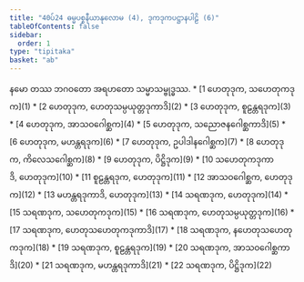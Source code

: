 ```yaml
---
title: "40ပ်24 ဓမ္မပစ္စနီယာနုလောမ (4), ဒုကဒုကပဋ္ဌာနပါဠိ (6)"
tableOfContents: false
sidebar:
  order: 1
type: "tipitaka"
basket: "ab"
---
```


<Paragraph number="1" type="center">
နမော တဿ ဘဂဝတော အရဟတော သမ္မာသမ္ဗုဒ္ဓဿ.

</Paragraph>

<TableOfContents>
* [1 ဟေတုဒုက, သဟေတုကဒုက](1)
* [2 ဟေတုဒုက, ဟေတုသမ္ပယုတ္တဒုကာဒိ](2)
* [3 ဟေတုဒုက, စူဠန္တရဒုက](3)
* [4 ဟေတုဒုက, အာသဝဂေါစ္ဆက](4)
* [5 ဟေတုဒုက, သညောဇနဂေါစ္ဆကာဒိ](5)
* [6 ဟေတုဒုက, မဟန္တရဒုက](6)
* [7 ဟေတုဒုက, ဥပါဒါနဂေါစ္ဆက](7)
* [8 ဟေတုဒုက, ကိလေသဂေါစ္ဆက](8)
* [9 ဟေတုဒုက, ပိဋ္ဌိဒုက](9)
* [10 သဟေတုကဒုကာဒိ, ဟေတုဒုက](10)
* [11 စူဠန္တရဒုက, ဟေတုဒုက](11)
* [12 အာသဝဂေါစ္ဆက, ဟေတုဒုက](12)
* [13 မဟန္တရဒုကာဒိ, ဟေတုဒုက](13)
* [14 သရဏဒုက, ဟေတုဒုက](14)
* [15 သရဏဒုက, သဟေတုကဒုက](15)
* [16 သရဏဒုက, ဟေတုသမ္ပယုတ္တဒုက](16)
* [17 သရဏဒုက, ဟေတုသဟေတုကဒုကာဒိ](17)
* [18 သရဏဒုက, နဟေတုသဟေတုကဒုက](18)
* [19 သရဏဒုက, စူဠန္တရဒုက](19)
* [20 သရဏဒုက, အာသဝဂေါစ္ဆကာဒိ](20)
* [21 သရဏဒုက, မဟန္တရဒုကာဒိ](21)
* [22 သရဏဒုက, ပိဋ္ဌိဒုက](22)
</TableOfContents>